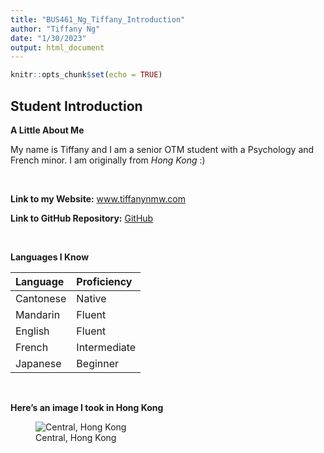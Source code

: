 ```yaml
---
title: "BUS461_Ng_Tiffany_Introduction"
author: "Tiffany Ng"
date: "1/30/2023"
output: html_document
---
```


```r
knitr::opts_chunk$set(echo = TRUE)
```

## Student Introduction  


**A Little About Me**  

My name is Tiffany and I am a senior OTM student with a Psychology and French minor. I am originally from *Hong Kong* :)    

<br>

**Link to my Website:**
[www.tiffanynmw.com](http://www.tiffanynmw.com)

**Link to GitHub Repository:**
[GitHub](https://github.com/tiffanynmw/BUS461_Introduction.git)

<br>

**Languages I Know**

Language  | Proficiency   
:---------|:-------------
Cantonese | Native        
Mandarin  | Fluent        
English   | Fluent        
French    | Intermediate  
Japanese  | Beginner      

<br>

**Here's an image I took in Hong Kong**  

![Central, Hong Kong](IMG_4120.jpg)